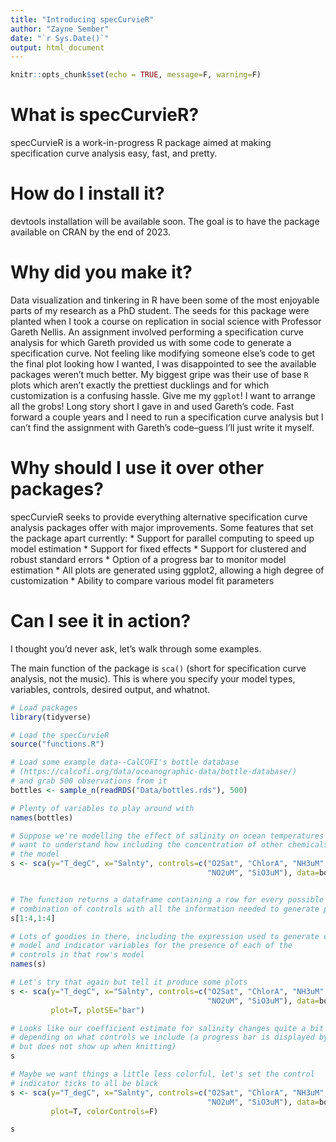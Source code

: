 ```yaml
---
title: "Introducing specCurvieR"
author: "Zayne Sember"
date: "`r Sys.Date()`"
output: html_document
---
```


```r
knitr::opts_chunk$set(echo = TRUE, message=F, warning=F)
```

# What is specCurvieR?

specCurvieR is a work-in-progress R package aimed at making specification curve analysis easy, fast, and pretty.

# How do I install it?

devtools installation will be available soon. The goal is to have the package available on CRAN by the end of 2023.

# Why did you make it?

Data visualization and tinkering in R have been some of the most enjoyable parts of my research as a PhD student. The seeds for this package were planted when I took a course on replication in social science with Professor Gareth Nellis. An assignment involved performing a specification curve analysis for which Gareth provided us with some code to generate a specification curve. Not feeling like modifying someone else's code to get the final plot looking how I wanted, I was disappointed to see the available packages weren't much better. My biggest gripe was their use of base `R` plots which aren't exactly the prettiest ducklings and for which customization is a confusing hassle. Give me my `ggplot`! I want to arrange all the grobs! Long story short I gave in and used Gareth's code. Fast forward a couple years and I need to run a specification curve analysis but I can't find the assignment with Gareth's code--guess I'll just write it myself.

# Why should I use it over other packages?

specCurvieR seeks to provide everything alternative specification curve analysis packages offer with major improvements. Some features that set the package apart currently:
* Support for parallel computing to speed up model estimation
* Support for fixed effects
* Support for clustered and robust standard errors
* Option of a progress bar to monitor model estimation
* All plots are generated using ggplot2, allowing a high degree of customization
* Ability to compare various model fit parameters

# Can I see it in action?

I thought you'd never ask, let's walk through some examples.

The main function of the package is `sca()` (short for specification curve analysis, not the music). This is where you specify your model types, variables, controls, desired output, and whatnot.
```r
# Load packages
library(tidyverse)

# Load the specCurvieR
source("functions.R")

# Load some example data--CalCOFI's bottle database
# (https://calcofi.org/data/oceanographic-data/bottle-database/)
# and grab 500 observations from it
bottles <- sample_n(readRDS("Data/bottles.rds"), 500)

# Plenty of variables to play around with
names(bottles)
```
```r
# Suppose we're modelling the effect of salinity on ocean temperatures and
# want to understand how including the concentration of other chemicals affects 
# the model
s <- sca(y="T_degC", x="Salnty", controls=c("O2Sat", "ChlorA", "NH3uM",
                                            "NO2uM", "SiO3uM"), data=bottles)


# The function returns a dataframe containing a row for every possible
# combination of controls with all the information needed to generate plots.
s[1:4,1:4]
```

```r
# Lots of goodies in there, including the expression used to generate each
# model and indicator variables for the presence of each of the
# controls in that row's model
names(s)
```
```r
# Let's try that again but tell it produce some plots
s <- sca(y="T_degC", x="Salnty", controls=c("O2Sat", "ChlorA", "NH3uM",
                                            "NO2uM", "SiO3uM"), data=bottles,
         plot=T, plotSE="bar")

# Looks like our coefficient estimate for salinity changes quite a bit
# depending on what controls we include (a progress bar is displayed by default
# but does not show up when knitting)
s
```
```r
# Maybe we want things a little less colorful, let's set the control
# indicator ticks to all be black
s <- sca(y="T_degC", x="Salnty", controls=c("O2Sat", "ChlorA", "NH3uM",
                                            "NO2uM", "SiO3uM"), data=bottles,
         plot=T, colorControls=F)

s
```

